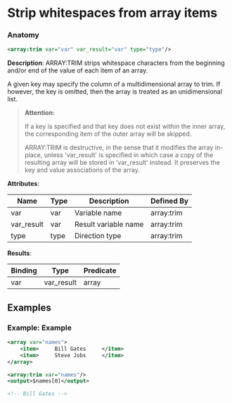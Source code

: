 # Strip whitespaces from array items

### Anatomy

```xml
<array:trim var="var" var_result="var" type="type"/>
```

 **Description**:
 ARRAY:TRIM strips whitespace characters from the beginning and/or end of the value of each item of an array.

A given key may specify the column of a multidimensional array to trim. If however, the key is omitted, then the array is treated as an unidimensional list.


> **Attention:**
>
> If a key is specified and that key does not exist within the inner array, the corresponding item of the outer array will be skipped.
> 
> ARRAY:TRIM is destructive, in the sense that it modifies the array in-place, unless 'var_result' is specified in which case a copy of the resulting array will be stored in 'var_result' instead. It preserves the key and value associations of the array.

**Attributes**:

| Name | Type | Description | Defined By |
| ---- | ---- | ----------- | ---------- |
| var | var | Variable name | array:trim |
| var_result | var | Result variable name | array:trim |
| type | type | Direction type | array:trim |


**Results**:

| Binding | Type | Predicate |
| ------- | ---- | --------- |
| var|var_result | array | no-result-propagation |


## Examples

### Example: Example

```xml
<array var="names">
	<item>     Bill Gates     </item>
	<item>     Steve Jobs     </item>
</array>

<array:trim var="names"/>
<output>$names[0]</output>

<!-- Bill Gates -->
```

